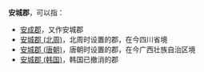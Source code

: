 '''安城郡'''，可以指：

*[[安成郡|安成郡]]，又作安城郡
*[[安城郡_(北周)|安城郡 (北周)]]，北周时设置的郡，在今四川省境
*[[安城郡_(唐朝)|安城郡 (唐朝)]]，唐朝时设置的郡，在今广西壮族自治区境
*[[安城郡_(韩国)|安城郡 (韩国)]]，韩国已撤消的郡

{{Disambig|A|Cat=三字郡名消歧义}}